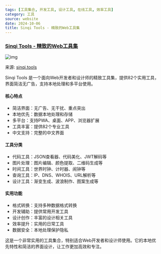 ```yaml
---
tags: [工具集合, 开发工具, 设计工具, 在线工具, 效率工具]
category: 工具
source: website
date: 2024-10-06
title: Sinqi Tools - 精致的Web工具集
---
```


### [Sinqi Tools - 精致的Web工具集](https://sinqi.tools/zh)

![img](https://img.mengpeng.tech/i/2024/12/05/6751932c04c75.webp)

来源: [sinqi.tools](https://sinqi.tools/zh)

Sinqi Tools 是一个面向Web开发者和设计师的精致工具集，提供82个实用工具，界面简洁无广告，支持本地处理和多平台使用。

#### 核心特点
- 简洁界面：无广告、无干扰、重点突出
- 本地优先：数据本地处理和存储
- 多平台：支持PWA、桌面、APP、浏览器扩展
- 工具丰富：提供82个专业工具
- 中文支持：完整的中文界面

#### 工具分类
- 代码工具：JSON查看器、代码美化、JWT解码等
- 图片处理：图片编辑、颜色提取、二维码生成等
- 时间工具：世界时钟、计时器、闹钟等
- 查询工具：IP、DNS、WHOIS、URL解析等
- 设计工具：渐变生成、波浪制作、图案生成等

#### 实用功能
- 格式转换：支持多种数据格式转换
- 开发辅助：提供常用开发工具
- 设计创作：丰富的设计相关工具
- 效率提升：实用的日常工具
- 数据安全：本地处理保护隐私

这是一个非常实用的工具集合，特别适合Web开发者和设计师使用。它的本地优先特性和简洁的界面设计，让工作更加高效和专注。 